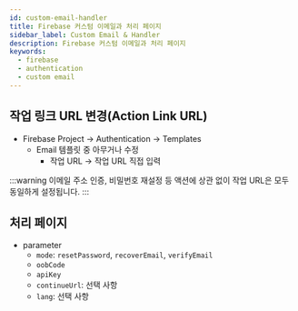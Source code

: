 ```yaml
---
id: custom-email-handler
title: Firebase 커스텀 이메일과 처리 페이지
sidebar_label: Custom Email & Handler
description: Firebase 커스텀 이메일과 처리 페이지
keywords:
  - firebase
  - authentication
  - custom email
---
```


## 작업 링크 URL 변경(Action Link URL)

- Firebase Project -\> Authentication -\> Templates
  - Email 템플릿 중 아무거나 수정
    - 작업 URL -\> 작업 URL 직접 입력

:::warning
이메일 주소 인증, 비밀번호 재설정 등 액션에 상관 없이 작업 URL은 모두 동일하게 설정됩니다.
:::

## 처리 페이지

- parameter
  - `mode`: `resetPassword`, `recoverEmail`, `verifyEmail`
  - `oobCode`
  - `apiKey`
  - `continueUrl`: 선택 사항
  - `lang`: 선택 사항
